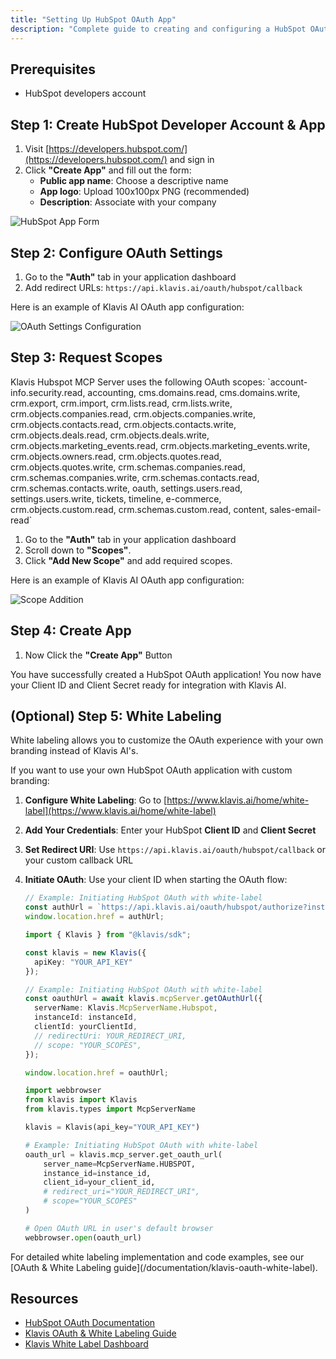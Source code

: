 ```yaml
---
title: "Setting Up HubSpot OAuth App"
description: "Complete guide to creating and configuring a HubSpot OAuth application"
---
```


## Prerequisites

- HubSpot developers account

## Step 1: Create HubSpot Developer Account & App

1. Visit [https://developers.hubspot.com/](https://developers.hubspot.com/) and sign in
2. Click **"Create App"** and fill out the form:
   - **Public app name**: Choose a descriptive name
   - **App logo**: Upload 100x100px PNG (recommended)
   - **Description**: Associate with your company

<img src="/images/knowledge-base/hubspot_oauth/step1_app.png" alt="HubSpot App Form" />

## Step 2: Configure OAuth Settings

1. Go to the **"Auth"** tab in your application dashboard
2. Add redirect URLs: `https://api.klavis.ai/oauth/hubspot/callback`

Here is an example of Klavis AI OAuth app configuration:

<img src="/images/knowledge-base/hubspot_oauth/step2_oauth.png" alt="OAuth Settings Configuration" />

## Step 3: Request Scopes

<Note>
Klavis Hubspot MCP Server uses the following OAuth scopes: `account-info.security.read, accounting, cms.domains.read, cms.domains.write, crm.export, crm.import, crm.lists.read, crm.lists.write, crm.objects.companies.read, crm.objects.companies.write, crm.objects.contacts.read, crm.objects.contacts.write, crm.objects.deals.read, crm.objects.deals.write, crm.objects.marketing_events.read, crm.objects.marketing_events.write, crm.objects.owners.read, crm.objects.quotes.read, crm.objects.quotes.write, crm.schemas.companies.read, crm.schemas.companies.write, crm.schemas.contacts.read, crm.schemas.contacts.write, oauth, settings.users.read, settings.users.write, tickets, timeline, e-commerce, crm.objects.custom.read, crm.schemas.custom.read, content, sales-email-read`
</Note>

1. Go to the **"Auth"** tab in your application dashboard
2. Scroll down to **"Scopes"**.
3. Click **"Add New Scope"** and add required scopes.

Here is an example of Klavis AI OAuth app configuration:

<img src="/images/knowledge-base/hubspot_oauth/step3_scopes.png" alt="Scope Addition" />

## Step 4: Create App

1. Now Click the **"Create App"** Button

<Check>
You have successfully created a HubSpot OAuth application! You now have your Client ID and Client Secret ready for integration with Klavis AI.
</Check>

## (Optional) Step 5: White Labeling

<Note>
White labeling allows you to customize the OAuth experience with your own branding instead of Klavis AI's.
</Note>

If you want to use your own HubSpot OAuth application with custom branding:

1. **Configure White Labeling**: Go to [https://www.klavis.ai/home/white-label](https://www.klavis.ai/home/white-label)
2. **Add Your Credentials**: Enter your HubSpot **Client ID** and **Client Secret**
3. **Set Redirect URI**: Use `https://api.klavis.ai/oauth/hubspot/callback` or your custom callback URL
4. **Initiate OAuth**: Use your client ID when starting the OAuth flow:

   <CodeGroup>
   
   ```javascript without SDK
   // Example: Initiating HubSpot OAuth with white-label
   const authUrl = `https://api.klavis.ai/oauth/hubspot/authorize?instance_id=${instanceId}&client_id=${yourClientId}`;
   window.location.href = authUrl;
   ```
   
   ```typescript TypeScript SDK
   import { Klavis } from "@klavis/sdk";
   
   const klavis = new Klavis({
     apiKey: "YOUR_API_KEY"
   });
   
   // Example: Initiating HubSpot OAuth with white-label
   const oauthUrl = await klavis.mcpServer.getOAuthUrl({
     serverName: Klavis.McpServerName.Hubspot,
     instanceId: instanceId,
     clientId: yourClientId,
     // redirectUri: YOUR_REDIRECT_URI,
     // scope: "YOUR_SCOPES", 
   });
   
   window.location.href = oauthUrl;
   ```
   
   ```python Python SDK
   import webbrowser
   from klavis import Klavis
   from klavis.types import McpServerName
   
   klavis = Klavis(api_key="YOUR_API_KEY")
   
   # Example: Initiating HubSpot OAuth with white-label
   oauth_url = klavis.mcp_server.get_oauth_url(
       server_name=McpServerName.HUBSPOT,
       instance_id=instance_id,
       client_id=your_client_id,
       # redirect_uri="YOUR_REDIRECT_URI",
       # scope="YOUR_SCOPES"
   )
   
   # Open OAuth URL in user's default browser
   webbrowser.open(oauth_url)
   ```
   
   </CodeGroup>

<Tip>
For detailed white labeling implementation and code examples, see our [OAuth & White Labeling guide](/documentation/klavis-oauth-white-label).
</Tip>

## Resources
- [HubSpot OAuth Documentation](https://developers.hubspot.com/docs/guides/apps/authentication/working-with-oauth)
- [Klavis OAuth & White Labeling Guide](/documentation/klavis-oauth-white-label)
- [Klavis White Label Dashboard](https://www.klavis.ai/home/white-label)